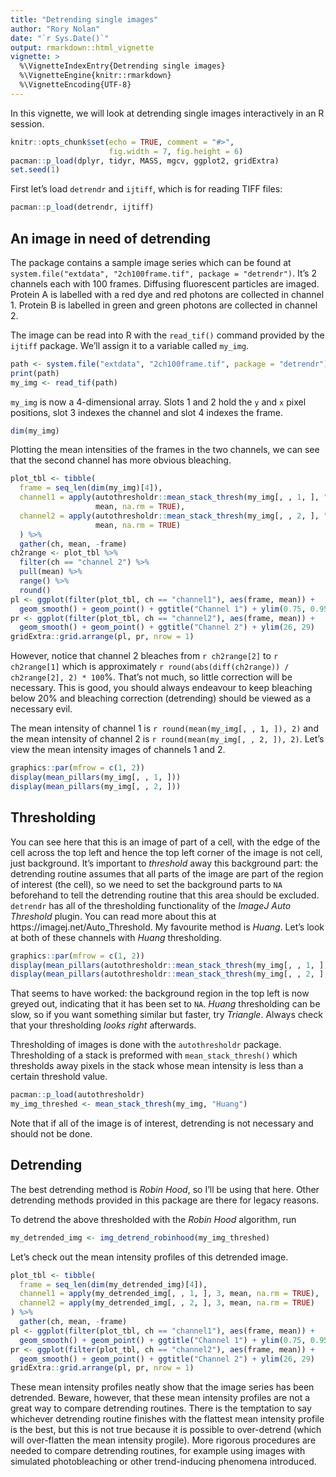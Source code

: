 ```yaml
---
title: "Detrending single images"
author: "Rory Nolan"
date: "`r Sys.Date()`"
output: rmarkdown::html_vignette
vignette: >
  %\VignetteIndexEntry{Detrending single images}
  %\VignetteEngine{knitr::rmarkdown}
  %\VignetteEncoding{UTF-8}
---
```


In this vignette, we will look at detrending single images interactively in an R session.

```r
knitr::opts_chunk$set(echo = TRUE, comment = "#>", 
                      fig.width = 7, fig.height = 6)
pacman::p_load(dplyr, tidyr, MASS, mgcv, ggplot2, gridExtra)
set.seed(1)
```

First let's load `detrendr` and `ijtiff`, which is for reading TIFF files: 
```r
pacman::p_load(detrendr, ijtiff)
```

## An image in need of detrending

The package contains a sample image series which can be found at  
`system.file("extdata", "2ch100frame.tif", package = "detrendr")`. It's 2 channels each with 100 frames. Diffusing fluorescent particles are imaged. Protein A is labelled with a red dye and red photons are collected in channel 1. Protein B is labelled in green and green photons are collected in channel 2. 

The image can be read into R with the `read_tif()` command provided by the `ijtiff` package. We'll assign it to a variable called `my_img`.

```r
path <- system.file("extdata", "2ch100frame.tif", package = "detrendr")
print(path)
my_img <- read_tif(path)
```

`my_img` is now a 4-dimensional array. Slots 1 and 2 hold the `y` and `x` pixel positions, slot 3 indexes the channel and slot 4 indexes the frame.

```r
dim(my_img)
```

Plotting the mean intensities of the frames in the two channels, we can see that the second channel has more obvious bleaching.

```r
plot_tbl <- tibble(
  frame = seq_len(dim(my_img)[4]),
  channel1 = apply(autothresholdr::mean_stack_thresh(my_img[, , 1, ], "h"), 4, 
                   mean, na.rm = TRUE),
  channel2 = apply(autothresholdr::mean_stack_thresh(my_img[, , 2, ], "h"), 4, 
                   mean, na.rm = TRUE)
  ) %>% 
  gather(ch, mean, -frame)
ch2range <- plot_tbl %>% 
  filter(ch == "channel 2") %>% 
  pull(mean) %>% 
  range() %>% 
  round()
pl <- ggplot(filter(plot_tbl, ch == "channel1"), aes(frame, mean)) + 
  geom_smooth() + geom_point() + ggtitle("Channel 1") + ylim(0.75, 0.95)
pr <- ggplot(filter(plot_tbl, ch == "channel2"), aes(frame, mean)) + 
  geom_smooth() + geom_point() + ggtitle("Channel 2") + ylim(26, 29)
gridExtra::grid.arrange(pl, pr, nrow = 1)
```

However, notice that channel 2 bleaches from `r ch2range[2]` to `r ch2range[1]` which is approximately `r round(abs(diff(ch2range)) / ch2range[2], 2) * 100`%. That's not much, so little correction will be necessary. This is good, you should always endeavour to keep bleaching below 20% and bleaching correction (detrending) should be viewed as a necessary evil.

The mean intensity of channel 1 is `r round(mean(my_img[, , 1, ]), 2)` and the mean intensity of channel 2 is `r round(mean(my_img[, , 2, ]), 2)`. Let's view the mean intensity images of channels 1 and 2. 

```r
graphics::par(mfrow = c(1, 2))
display(mean_pillars(my_img[, , 1, ]))
display(mean_pillars(my_img[, , 2, ]))
```


## Thresholding

You can see here that this is an image of part of a cell, with the edge of the cell across the top left and hence the top left corner of the image is not cell, just background. It's important to _threshold_ away this background part: the detrending routine assumes that all parts of the image are part of the region of interest (the cell), so we need to set the background parts to `NA` beforehand to tell the detrending routine that this area should be excluded. `detrendr` has all of the thresholding functionality of the _ImageJ Auto Threshold_ plugin. You can read more about this at https://imagej.net/Auto_Threshold. My favourite method is _Huang_. Let's look at both of these channels with _Huang_ thresholding.

```r
graphics::par(mfrow = c(1, 2))
display(mean_pillars(autothresholdr::mean_stack_thresh(my_img[, , 1, ], "h")))
display(mean_pillars(autothresholdr::mean_stack_thresh(my_img[, , 2, ], "h")))
```

That seems to have worked: the background region in the top left is now greyed out, indicating that it has been set to `NA`. _Huang_ thresholding can be slow, so if you want something similar but faster, try _Triangle_. Always check that your thresholding _looks right_ afterwards.

Thresholding of images is done with the `autothresholdr` package. Thresholding of a stack is preformed with `mean_stack_thresh()` which thresholds away pixels in the stack whose mean intensity is less than a certain threshold value.

```r
pacman::p_load(autothresholdr)
my_img_threshed <- mean_stack_thresh(my_img, "Huang")
```

Note that if all of the image is of interest, detrending is not necessary and should not be done.

## Detrending

The best detrending method is _Robin Hood_, so I'll be using that here. Other detrending methods provided in this package are there for legacy reasons.

To detrend the above thresholded with the _Robin Hood_ algorithm, run

```r
my_detrended_img <- img_detrend_robinhood(my_img_threshed)
```

Let's check out the mean intensity profiles of this detrended image.

```r
plot_tbl <- tibble(
  frame = seq_len(dim(my_detrended_img)[4]),
  channel1 = apply(my_detrended_img[, , 1, ], 3, mean, na.rm = TRUE),
  channel2 = apply(my_detrended_img[, , 2, ], 3, mean, na.rm = TRUE)
) %>% 
  gather(ch, mean, -frame)
pl <- ggplot(filter(plot_tbl, ch == "channel1"), aes(frame, mean)) + 
  geom_smooth() + geom_point() + ggtitle("Channel 1") + ylim(0.75, 0.95)
pr <- ggplot(filter(plot_tbl, ch == "channel2"), aes(frame, mean)) + 
  geom_smooth() + geom_point() + ggtitle("Channel 2") + ylim(26, 29)
gridExtra::grid.arrange(pl, pr, nrow = 1)
```

These mean intensity profiles neatly show that the image series has been detrended. Beware, however, that these mean intensity profiles are not a great way to compare detrending routines. There is the temptation to say whichever detrending routine finishes with the flattest mean intensity profile is the best, but this is not true because it is possible to over-detrend (which will over-flatten the mean intensity progile). More rigorous procedures are needed to compare detrending routines, for example using images with simulated photobleaching or other trend-inducing phenomena introduced.
